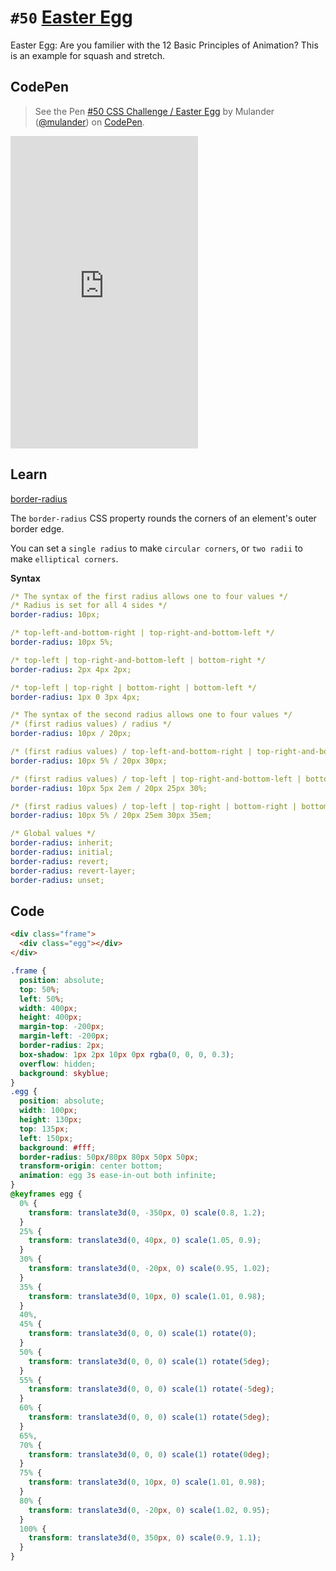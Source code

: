 
<Meta />

# `#50` [Easter Egg](https://100dayscss.com/days/50/)

Easter Egg: Are you familier with the 12 Basic Principles of Animation? This is an example for squash and stretch.

## CodePen

> See the Pen [#50 CSS Challenge / Easter Egg](https://codepen.io/mulander/pen/KKbgQqL)
> by Mulander ([@mulander](https://codepen.io/mulander))
> on [CodePen](https://codepen.io).

<iframe
  height="500"
  className="w-full my-10 bg-gray-200"
  scrolling="no"
  title="#50 CSS Challenge / Easter Egg"
  src="https://codepen.io/mulander/embed/KKbgQqL?default-tab=html%2Cresult"
  frameBorder="no"
  loading="lazy"
  allowtransparency="true"
  allowFullScreen={true}
>

</iframe>

## Learn

[border-radius](https://developer.mozilla.org/zh-CN/docs/Web/CSS/border-radius)

The `border-radius` CSS property rounds the corners of an element's outer border edge. 

You can set a `single radius` to make `circular corners`, or `two radii` to make `elliptical corners`.

**Syntax**

```yaml
/* The syntax of the first radius allows one to four values */
/* Radius is set for all 4 sides */
border-radius: 10px;

/* top-left-and-bottom-right | top-right-and-bottom-left */
border-radius: 10px 5%;

/* top-left | top-right-and-bottom-left | bottom-right */
border-radius: 2px 4px 2px;

/* top-left | top-right | bottom-right | bottom-left */
border-radius: 1px 0 3px 4px;

/* The syntax of the second radius allows one to four values */
/* (first radius values) / radius */
border-radius: 10px / 20px;

/* (first radius values) / top-left-and-bottom-right | top-right-and-bottom-left */
border-radius: 10px 5% / 20px 30px;

/* (first radius values) / top-left | top-right-and-bottom-left | bottom-right */
border-radius: 10px 5px 2em / 20px 25px 30%;

/* (first radius values) / top-left | top-right | bottom-right | bottom-left */
border-radius: 10px 5% / 20px 25em 30px 35em;

/* Global values */
border-radius: inherit;
border-radius: initial;
border-radius: revert;
border-radius: revert-layer;
border-radius: unset;
```

## Code

```html
<div class="frame">
  <div class="egg"></div>
</div>
```

```css
.frame {
  position: absolute;
  top: 50%;
  left: 50%;
  width: 400px;
  height: 400px;
  margin-top: -200px;
  margin-left: -200px;
  border-radius: 2px;
  box-shadow: 1px 2px 10px 0px rgba(0, 0, 0, 0.3);
  overflow: hidden;
  background: skyblue;
}
.egg {
  position: absolute;
  width: 100px;
  height: 130px;
  top: 135px;
  left: 150px;
  background: #fff;
  border-radius: 50px/80px 80px 50px 50px;
  transform-origin: center bottom;
  animation: egg 3s ease-in-out both infinite;
}
@keyframes egg {
  0% {
    transform: translate3d(0, -350px, 0) scale(0.8, 1.2);
  }
  25% {
    transform: translate3d(0, 40px, 0) scale(1.05, 0.9);
  }
  30% {
    transform: translate3d(0, -20px, 0) scale(0.95, 1.02);
  }
  35% {
    transform: translate3d(0, 10px, 0) scale(1.01, 0.98);
  }
  40%,
  45% {
    transform: translate3d(0, 0, 0) scale(1) rotate(0);
  }
  50% {
    transform: translate3d(0, 0, 0) scale(1) rotate(5deg);
  }
  55% {
    transform: translate3d(0, 0, 0) scale(1) rotate(-5deg);
  }
  60% {
    transform: translate3d(0, 0, 0) scale(1) rotate(5deg);
  }
  65%,
  70% {
    transform: translate3d(0, 0, 0) scale(1) rotate(0deg);
  }
  75% {
    transform: translate3d(0, 10px, 0) scale(1.01, 0.98);
  }
  80% {
    transform: translate3d(0, -20px, 0) scale(1.02, 0.95);
  }
  100% {
    transform: translate3d(0, 350px, 0) scale(0.9, 1.1);
  }
}
```

